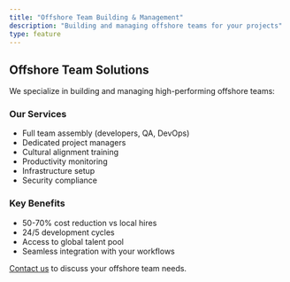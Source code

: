 ```yaml
---
title: "Offshore Team Building & Management"
description: "Building and managing offshore teams for your projects" 
type: feature
---
```



## Offshore Team Solutions

We specialize in building and managing high-performing offshore teams:

### Our Services
- Full team assembly (developers, QA, DevOps)
- Dedicated project managers
- Cultural alignment training
- Productivity monitoring
- Infrastructure setup
- Security compliance

### Key Benefits
- 50-70% cost reduction vs local hires
- 24/5 development cycles
- Access to global talent pool
- Seamless integration with your workflows

[Contact us](/contact) to discuss your offshore team needs.

